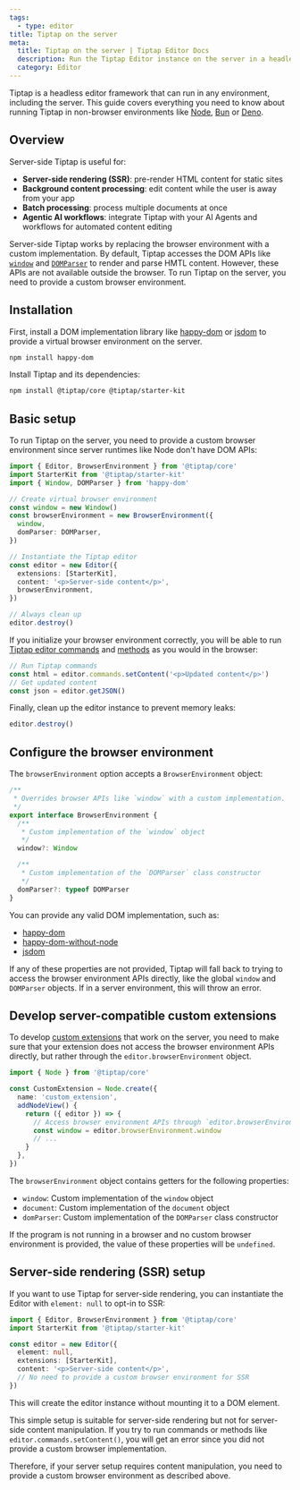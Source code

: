```yaml
---
tags:
  - type: editor
title: Tiptap on the server
meta:
  title: Tiptap on the server | Tiptap Editor Docs
  description: Run the Tiptap Editor instance on the server in a headless environment.
  category: Editor
---
```


Tiptap is a headless editor framework that can run in any environment, including the server. This guide covers everything you need to know about running Tiptap in non-browser environments like [Node](https://nodejs.org/), [Bun](https://bun.sh/) or [Deno](https://deno.land/).

## Overview

Server-side Tiptap is useful for:

- **Server-side rendering (SSR)**: pre-render HTML content for static sites
- **Background content processing**: edit content while the user is away from your app
- **Batch processing**: process multiple documents at once
- **Agentic AI workflows**: integrate Tiptap with your AI Agents and workflows for automated content editing

Server-side Tiptap works by replacing the browser environment with a custom implementation. By default, Tiptap accesses the DOM APIs like [`window`](https://developer.mozilla.org/en-US/docs/Web/API/Window) and [`DOMParser`](https://developer.mozilla.org/en-US/docs/Web/API/DOMParser) to render and parse HMTL content. However, these APIs are not available outside the browser. To run Tiptap on the server, you need to provide a custom browser environment.

## Installation

First, install a DOM implementation library like [happy-dom](https://github.com/capricorn86/happy-dom) or [jsdom](https://github.com/jsdom/jsdom) to provide a virtual browser environment on the server.

```bash
npm install happy-dom
```

Install Tiptap and its dependencies:

```bash
npm install @tiptap/core @tiptap/starter-kit
```

## Basic setup

To run Tiptap on the server, you need to provide a custom browser environment since server runtimes like Node don't have DOM APIs:

```ts
import { Editor, BrowserEnvironment } from '@tiptap/core'
import StarterKit from '@tiptap/starter-kit'
import { Window, DOMParser } from 'happy-dom'

// Create virtual browser environment
const window = new Window()
const browserEnvironment = new BrowserEnvironment({
  window,
  domParser: DOMParser,
})

// Instantiate the Tiptap editor
const editor = new Editor({
  extensions: [StarterKit],
  content: '<p>Server-side content</p>',
  browserEnvironment,
})

// Always clean up
editor.destroy()
```

If you initialize your browser environment correctly, you will be able to run [Tiptap editor commands](/editor/api/commands) and [methods](/editor/api/editor#methods) as you would in the browser:

```ts
// Run Tiptap commands
const html = editor.commands.setContent('<p>Updated content</p>')
// Get updated content
const json = editor.getJSON()
```

Finally, clean up the editor instance to prevent memory leaks:

```ts
editor.destroy()
```

## Configure the browser environment

The `browserEnvironment` option accepts a `BrowserEnvironment` object:

```ts
/**
 * Overrides browser APIs like `window` with a custom implementation.
 */
export interface BrowserEnvironment {
  /**
   * Custom implementation of the `window` object
   */
  window?: Window

  /**
   * Custom implementation of the `DOMParser` class constructor
   */
  domParser?: typeof DOMParser
}
```

You can provide any valid DOM implementation, such as:

- [happy-dom](https://github.com/capricorn86/happy-dom)
- [happy-dom-without-node](https://github.com/capricorn86/happy-dom-without-node)
- [jsdom](https://github.com/jsdom/jsdom)

If any of these properties are not provided, Tiptap will fall back to trying to access the browser environment APIs directly, like the global `window` and `DOMParser` objects. If in a server environment, this will throw an error.

## Develop server-compatible custom extensions

To develop [custom extensions](/editor/extensions/custom-extensions) that work on the server, you need to make sure that your extension does not access the browser environment APIs directly, but rather through the `editor.browserEnvironment` object.

```ts
import { Node } from '@tiptap/core'

const CustomExtension = Node.create({
  name: 'custom_extension',
  addNodeView() {
    return ({ editor }) => {
      // Access browser environment APIs through `editor.browserEnvironment`
      const window = editor.browserEnvironment.window
      // ...
    }
  },
})
```

The `browserEnvironment` object contains getters for the following properties:

- `window`: Custom implementation of the `window` object
- `document`: Custom implementation of the `document` object
- `domParser`: Custom implementation of the `DOMParser` class constructor

If the program is not running in a browser and no custom browser environment is provided, the value of these properties will be `undefined`.

## Server-side rendering (SSR) setup

If you want to use Tiptap for server-side rendering, you can instantiate the Editor with `element: null` to opt-in to SSR:

```ts
import { Editor, BrowserEnvironment } from '@tiptap/core'
import StarterKit from '@tiptap/starter-kit'

const editor = new Editor({
  element: null,
  extensions: [StarterKit],
  content: '<p>Server-side content</p>',
  // No need to provide a custom browser environment for SSR
})
```

This will create the editor instance without mounting it to a DOM element.

This simple setup is suitable for server-side rendering but not for server-side content manipulation. If you try to run commands or methods like `editor.commands.setContent()`, you will get an error since you did not provide a custom browser implementation.

Therefore, if your server setup requires content manipulation, you need to provide a custom browser environment as described above.
